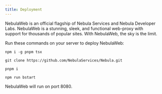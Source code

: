 ```yaml
---
title: Deployment
---
```

NebulaWeb is an official flagship of Nebula Services and Nebula Developer Labs. NebulaWeb is a stunning, sleek, and functional web-proxy with support for thousands of popular sites. With NebulaWeb, the sky is the limit.

Run these commands on your server to deploy NebulaWeb:

`npm i -g pnpm tsx`

`git clone https://github.com/NebulaServices/Nebula.git`


`pnpm i`


`npm run bstart`

NebulaWeb will run on port 8080.